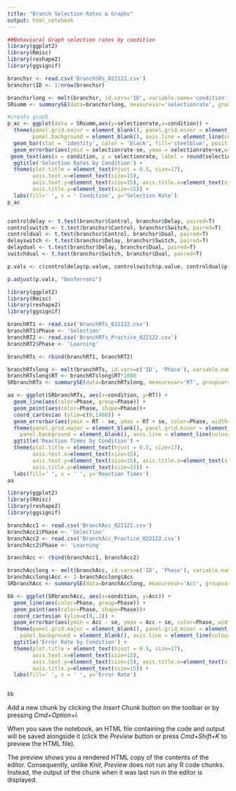 ```yaml
---
title: "Branch Selection Rates & Graphs"
output: html_notebook
---
```



```r
##Behavioral Graph selection rates by condition
library(ggplot2)
library(Rmisc)
library(reshape2)
library(ggsignif)

branchsr <- read.csv('BranchSRs_022122.csv')
branchsr$ID <- 1:nrow(branchsr)

branchsrlong <- melt(branchsr, id.vars='ID', variable.name='condition', value.name='selectionrate')
SRsumm <- summarySE(data=branchsrlong, measurevar='selectionrate', groupvars='condition')

#create graph
p_ac <- ggplot(data = SRsumm,aes(y=selectionrate,x=condition)) +
  theme(panel.grid.major = element_blank(), panel.grid.minor = element_blank(),
        panel.background = element_blank(), axis.line = element_line(colour = "black")) + 
  geom_bar(stat = 'identity', color = 'black', fill='steelblue', position = position_dodge(.9)) +
  geom_errorbar(aes(ymin = selectionrate-se, ymax = selectionrate+se,width = .3),position=position_dodge(.9)) +
 geom_text(aes(x = condition, y = selectionrate, label = round(selectionrate, digits=2)), position = position_stack(vjust = .5), size = 4)+
  ggtitle('Selection Rates by Condition') + 
  theme(plot.title = element_text(hjust = 0.5, size=17),
        axis.text.x=element_text(size=15),
        axis.text.y=element_text(size=15), axis.title.x=element_text(size=15),
        axis.title.y=element_text(size=15)) +
  labs(fill=' ', x = ' Condition', y='Selection Rate') 
p_ac


controldelay <- t.test(branchsr$Control, branchsr$Delay, paired=T)
controlswitch <- t.test(branchsr$Control, branchsr$Switch, paired=T)
controldual <- t.test(branchsr$Control, branchsr$Dual, paired=T)
delayswitch <- t.test(branchsr$Delay, branchsr$Switch, paired=T)
delaydual <- t.test(branchsr$Delay, branchsr$Dual, paired=T)
switchdual <- t.test(branchsr$Switch, branchsr$Dual, paired=T)

p.vals <- c(controldelay$p.value, controlswitch$p.value, controldual$p.value, delayswitch$p.value, delaydual$p.value, switchdual$p.value)

p.adjust(p.vals, "bonferroni")
```
```r
library(ggplot2)
library(Rmisc)
library(reshape2)
library(ggsignif)

branchRT1 <- read.csv('BranchRTs_022122.csv')
branchRT1$Phase <- 'Selection'
branchRT2 <- read.csv('BranchRTs_Practice_022122.csv')
branchRT2$Phase <- 'Learning'

branchRTs <- rbind(branchRT1, branchRT2)

branchRTslong <- melt(branchRTs, id.vars=c('ID', 'Phase'), variable.name='condition', value.name='RT')
branchRTslong$RT <- branchRTslong$RT*1000
SRbranchRTs <- summarySE(data=branchRTslong, measurevar='RT', groupvars=c('condition', 'Phase'), na.rm=T)

aa <- ggplot(SRbranchRTs, aes(x=condition, y=RT)) +
  geom_line(aes(color=Phase, group=Phase)) +
  geom_point(aes(color=Phase, shape=Phase))+
  coord_cartesian (ylim=c(0,1400)) +
  geom_errorbar(aes(ymin = RT - se, ymax = RT + se, color=Phase, width=.5,), size=1.5) +
  theme(panel.grid.major = element_blank(), panel.grid.minor = element_blank(),
    panel.background = element_blank(), axis.line = element_line(colour = "black")) +
  ggtitle('Reaction Times by Condition') + 
  theme(plot.title = element_text(hjust = 0.5, size=17),
        axis.text.x=element_text(size=15),
        axis.text.y=element_text(size=15), axis.title.x=element_text(size=15),
        axis.title.y=element_text(size=15)) +
  labs(fill=' ', x = ' ', y='Reaction Times')
aa

```



```r
library(ggplot2)
library(Rmisc)
library(reshape2)
library(ggsignif)

branchAcc1 <- read.csv('BranchAcc_022122.csv')
branchAcc1$Phase <- 'Selection'
branchAcc2 <- read.csv('BranchAcc_Practice_022122.csv')
branchAcc2$Phase <- 'Learning'

branchAcc <- rbind(branchAcc1, branchAcc2)

branchAcclong <- melt(branchAcc, id.vars=c('ID', 'Phase'), variable.name='condition', value.name='Acc')
branchAcclong$Acc <- 1-branchAcclong$Acc
SRbranchAcc <- summarySE(data=branchAcclong, measurevar='Acc', groupvars=c('condition', 'Phase'), na.rm=T)

bb <- ggplot(SRbranchAcc, aes(x=condition, y=Acc)) +
  geom_line(aes(color=Phase, group=Phase)) +
  geom_point(aes(color=Phase, shape=Phase))+
  coord_cartesian (ylim=c(0,.3)) +
  geom_errorbar(aes(ymin = Acc - se, ymax = Acc + se, color=Phase, width=.5,), size=1.5) +
  theme(panel.grid.major = element_blank(), panel.grid.minor = element_blank(),
    panel.background = element_blank(), axis.line = element_line(colour = "black")) +
  ggtitle('Error Rate by Condition') + 
  theme(plot.title = element_text(hjust = 0.5, size=17),
        axis.text.x=element_text(size=15),
        axis.text.y=element_text(size=15), axis.title.x=element_text(size=15),
        axis.title.y=element_text(size=15)) +
  labs(fill=' ', x = ' ', y='Error Rate')
  

bb
```
Add a new chunk by clicking the *Insert Chunk* button on the toolbar or by pressing *Cmd+Option+I*.

When you save the notebook, an HTML file containing the code and output will be saved alongside it (click the *Preview* button or press *Cmd+Shift+K* to preview the HTML file). 

The preview shows you a rendered HTML copy of the contents of the editor. Consequently, unlike *Knit*, *Preview* does not run any R code chunks. Instead, the output of the chunk when it was last run in the editor is displayed.

